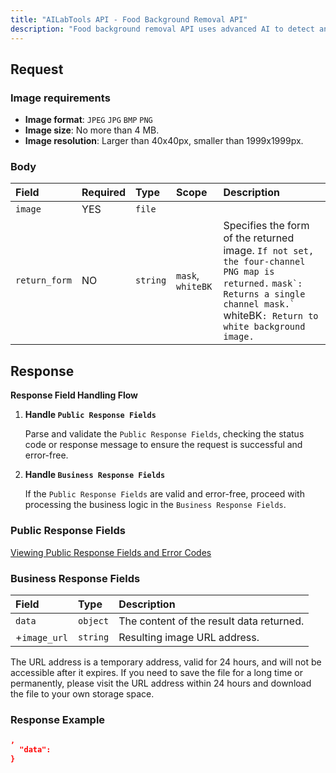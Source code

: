 ```yaml
---
title: "AILabTools API - Food Background Removal API"
description: "Food background removal API uses advanced AI to detect and isolate food items, removing the background to highlight the food, perfect for culinary showcases and e-commerce."
---
```


## Request

### Image requirements

- **Image format**: `JPEG` `JPG` `BMP` `PNG`
- **Image size**: No more than 4 MB.
- **Image resolution**: Larger than 40x40px, smaller than 1999x1999px.

### Body

| Field         | Required | Type     | Scope                              | Description                                                                                                                                                                                                |
|:--------------|:---------|:---------|:-----------------------------------|:-----------------------------------------------------------------------------------------------------------------------------------------------------------------------------------------------------------|
| `image`       | YES      | `file`   |                                    |                                                                                                                                                                                                            |
| `return_form` | NO       | `string` | ``mask``, ``whiteBK`` | Specifies the form of the returned image. `If not set, the four-channel PNG map is returned.` ``mask`: Returns a single channel mask.` ``whiteBK`: Return to white background image.` |

## Response

**Response Field Handling Flow**

1. **Handle `Public Response Fields`**

   Parse and validate the `Public Response Fields`, checking the status code or response message to ensure the request is successful and error-free.

2. **Handle `Business Response Fields`**

   If the `Public Response Fields` are valid and error-free, proceed with processing the business logic in the `Business Response Fields`.

### Public Response Fields

<a href="/doc/response-description" target="_blank">Viewing Public Response Fields and Error Codes</a>

### Business Response Fields

| Field        | Type     | Description                              |
|:-------------|:---------|:-----------------------------------------|
| `data`       | `object` | The content of the result data returned. |
| +`image_url` | `string` | Resulting image URL address.             |

The URL address is a temporary address, valid for 24 hours, and will not be accessible after it expires. If you need to save the file for a long time or permanently, please visit the URL address within 24 hours and download the file to your own storage space.

### Response Example

```json
,
  "data":           
}
```